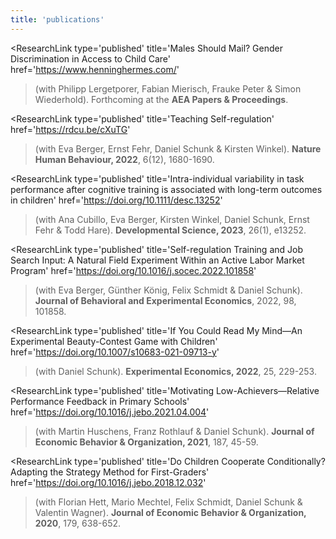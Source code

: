 ```yaml
---
title: 'publications'
---
```



<ResearchLink
  type='published'
  title='Males Should Mail? Gender Discrimination in Access to Child Care'
  href='https://www.henninghermes.com/'
>(with Philipp Lergetporer, Fabian Mierisch, Frauke Peter & Simon Wiederhold). Forthcoming at the **AEA Papers & Proceedings**.</ResearchLink>

<ResearchLink
  type='published'
  title='Teaching Self-regulation'
  href='https://rdcu.be/cXuTG'
>(with Eva Berger, Ernst Fehr, Daniel Schunk & Kirsten Winkel). **Nature Human Behaviour, 2022**, 6(12), 1680-1690.</ResearchLink>

<ResearchLink
  type='published'
  title='Intra-individual variability in task performance after cognitive training is associated with long-term outcomes in children'
  href='https://doi.org/10.1111/desc.13252'
>(with Ana Cubillo, Eva Berger, Kirsten Winkel, Daniel Schunk, Ernst Fehr & Todd Hare). **Developmental Science, 2023**, 26(1), e13252.</ResearchLink>

<ResearchLink
  type='published'
  title='Self-regulation Training and Job Search Input: A Natural Field Experiment Within an Active Labor Market Program'
  href='https://doi.org/10.1016/j.socec.2022.101858'
>(with Eva Berger, Günther König, Felix Schmidt & Daniel Schunk). **Journal of Behavioral and Experimental Economics**, 2022, 98, 101858.</ResearchLink>

<ResearchLink
  type='published'
  title='If You Could Read My Mind—An Experimental Beauty-Contest Game with Children'
  href='https://doi.org/10.1007/s10683-021-09713-y'
>(with Daniel Schunk). **Experimental Economics, 2022**, 25, 229-253.</ResearchLink>

<ResearchLink
  type='published'
  title='Motivating Low-Achievers—Relative Performance Feedback in Primary Schools'
  href='https://doi.org/10.1016/j.jebo.2021.04.004'
>(with Martin Huschens, Franz Rothlauf & Daniel Schunk). **Journal of Economic Behavior & Organization, 2021**, 187, 45-59.</ResearchLink>

<ResearchLink
  type='published'
  title='Do Children Cooperate Conditionally? Adapting the Strategy Method for First-Graders'
  href='https://doi.org/10.1016/j.jebo.2018.12.032'
>(with Florian Hett, Mario Mechtel, Felix Schmidt, Daniel Schunk & Valentin Wagner). **Journal of Economic Behavior & Organization, 2020**, 179, 638-652.</ResearchLink>
